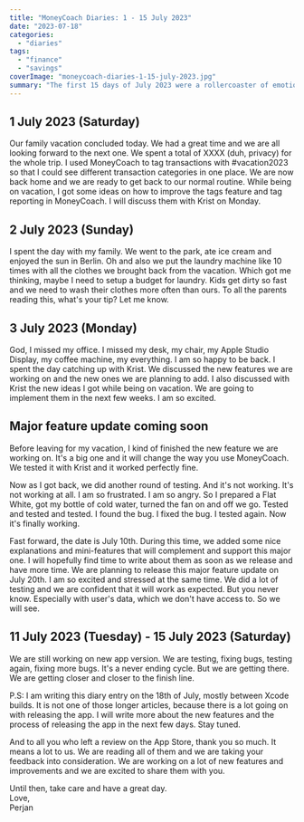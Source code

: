 ```yaml
---
title: "MoneyCoach Diaries: 1 - 15 July 2023"
date: "2023-07-18"
categories: 
  - "diaries"
tags: 
  - "finance"
  - "savings"
coverImage: "moneycoach-diaries-1-15-july-2023.jpg"
summary: "The first 15 days of July 2023 were a rollercoaster of emotions. We are nearly ready with a major feature update, we had a great family vacation and we are now back home. Read more about it in this diary entry."
---
```


## 1 July 2023 (Saturday)
Our family vacation concluded today. We had a great time and we are all looking forward to the next one. We spent a total of XXXX (duh, privacy) for the whole trip. I used MoneyCoach to tag transactions with #vacation2023 so that I could see different transaction categories in one place. We are now back home and we are ready to get back to our normal routine.
While being on vacation, I got some ideas on how to improve the tags feature and tag reporting in MoneyCoach. I will discuss them with Krist on Monday.

## 2 July 2023 (Sunday)
I spent the day with my family. We went to the park, ate ice cream and enjoyed the sun in Berlin. Oh and also we put the laundry machine like 10 times with all the clothes we brought back from the vacation. Which got me thinking, maybe I need to setup a budget for laundry. Kids get dirty so fast and we need to wash their clothes more often than ours. To all the parents reading this, what's your tip? Let me know.

## 3 July 2023 (Monday)
God, I missed my office. I missed my desk, my chair, my Apple Studio Display, my coffee machine, my everything. I am so happy to be back. I spent the day catching up with Krist. We discussed the new features we are working on and the new ones we are planning to add. I also discussed with Krist the new ideas I got while being on vacation. We are going to implement them in the next few weeks. I am so excited.

## Major feature update coming soon
Before leaving for my vacation, I kind of finished the new feature we are working on. It's a big one and it will change the way you use MoneyCoach. We tested it with Krist and it worked perfectly fine.

Now as I got back, we did another round of testing. And it's not working. It's not working at all. I am so frustrated. I am so angry. So I prepared a Flat White, got my bottle of cold water, turned the fan on and off we go.
Tested and tested and tested. I found the bug. I fixed the bug. I tested again. Now it's finally working.

Fast forward, the date is July 10th. During this time, we added some nice explanations and mini-features that will complement and support this major one. I will hopefully find time to write about them as soon as we release and have more time. We are planning to release this major feature update on July 20th. I am so excited and stressed at the same time.
We did a lot of testing and we are confident that it will work as expected. But you never know. Especially with user's data, which we don't have access to. So we will see.

## 11 July 2023 (Tuesday) - 15 July 2023 (Saturday)
We are still working on new app version. We are testing, fixing bugs, testing again, fixing more bugs. It's a never ending cycle. But we are getting there. We are getting closer and closer to the finish line. 

P.S: I am writing this diary entry on the 18th of July, mostly between Xcode builds. It is not one of those longer articles, because there is a lot going on with releasing the app. I will write more about the new features and the process of releasing the app in the next few days. Stay tuned.

And to all you who left a review on the App Store, thank you so much. It means a lot to us. We are reading all of them and we are taking your feedback into consideration. We are working on a lot of new features and improvements and we are excited to share them with you.

Until then, take care and have a great day.  
Love,  
Perjan
